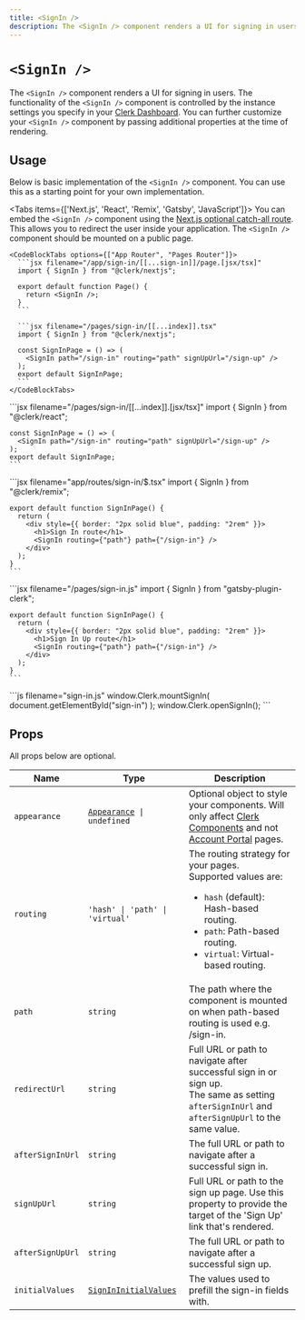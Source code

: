 ```yaml
---
title: <SignIn />
description: The <SignIn /> component renders a UI for signing in users.
---
```


# `<SignIn />`

<Images
  width={496}
  height={564}
  src="/docs/images/ui-components/component-sign_in.svg"
  alt="Sign in component example"
/>

The `<SignIn />` component renders a UI for signing in users. The functionality of the `<SignIn />` component is controlled by the instance settings you specify in your [Clerk Dashboard](https://dashboard.clerk.dev). You can further customize your `<SignIn />` component by passing additional properties at the time of rendering.

## Usage

Below is basic implementation of the `<SignIn />` component. You can use this as a starting point for your own implementation.

<Tabs items={['Next.js', 'React', 'Remix', 'Gatsby', 'JavaScript']}>
  <Tab>
    You can embed the `<SignIn />` component using the [Next.js optional catch-all route](https://nextjs.org/docs/pages/building-your-application/routing/dynamic-routes#optional-catch-all-routes). This allows you to redirect the user inside your application. The `<SignIn />` component should be mounted on a public page.

    <CodeBlockTabs options={["App Router", "Pages Router"]}>
      ```jsx filename="/app/sign-in/[[...sign-in]]/page.[jsx/tsx]"
      import { SignIn } from "@clerk/nextjs";

      export default function Page() {
        return <SignIn />;
      }
      ```

      ```jsx filename="/pages/sign-in/[[...index]].tsx"
      import { SignIn } from "@clerk/nextjs";

      const SignInPage = () => (
        <SignIn path="/sign-in" routing="path" signUpUrl="/sign-up" />
      );
      export default SignInPage;
      ```
    </CodeBlockTabs>
  </Tab>

  <Tab>
    ```jsx filename="/pages/sign-in/[[...index]].[jsx/tsx]"
    import { SignIn } from "@clerk/react";

    const SignInPage = () => (
      <SignIn path="/sign-in" routing="path" signUpUrl="/sign-up" />
    );
    export default SignInPage;
    ```
  </Tab>

  <Tab>
    ```jsx filename="app/routes/sign-in/$.tsx"
    import { SignIn } from "@clerk/remix";

    export default function SignInPage() {
      return (
        <div style={{ border: "2px solid blue", padding: "2rem" }}>
          <h1>Sign In route</h1>
          <SignIn routing={"path"} path={"/sign-in"} />
        </div>
      );
    }
    ```
  </Tab>

  <Tab>
    ```jsx filename="/pages/sign-in.js"
    import { SignIn } from "gatsby-plugin-clerk";

    export default function SignInPage() {
      return (
        <div style={{ border: "2px solid blue", padding: "2rem" }}>
          <h1>Sign In Up route</h1>
          <SignIn routing={"path"} path={"/sign-in"} />
        </div>
      );
    }
    ```
  </Tab>

  <Tab>
    ```js filename="sign-in.js"
    window.Clerk.mountSignIn(
      document.getElementById("sign-in")
    );
    window.Clerk.openSignIn();
    ```
  </Tab>  
</Tabs>

## Props

All props below are optional.

| Name | Type | Description |
| --- | --- | --- |
| `appearance` | <code>[Appearance](/docs/components/customization/overview) \| undefined</code> | Optional object to style your components. Will only affect [Clerk Components][components-ref] and not [Account Portal][ap-ref] pages. |
| `routing` | `'hash' \| 'path' \| 'virtual'` | The routing strategy for your pages. <br />Supported values are: <ul><li>`hash` (default): Hash-based routing.</li> <li>`path`: Path-based routing.</li> <li>`virtual`: Virtual-based routing.</li></ul> |
| `path` | `string` | The path where the component is mounted on when path-based routing is used e.g. /sign-in. |
| `redirectUrl` | `string` | Full URL or path to navigate after successful sign in or sign up.<br /> The same as setting `afterSignInUrl` and `afterSignUpUrl` to the same value. |
| `afterSignInUrl` | `string` | The full URL or path to navigate after a successful sign in. |
| `signUpUrl` | `string` | Full URL or path to the sign up page. Use this property to provide the target of the 'Sign Up' link that's rendered. |
| `afterSignUpUrl` | `string` | The full URL or path to navigate after a successful sign up. |
| `initialValues` | [`SignInInitialValues`](/docs/references/javascript/types/sign-in-initial-values) | The values used to prefill the sign-in fields with. |

[components-ref]: /docs/components/overview
[ap-ref]: /docs/account-portal/overview


